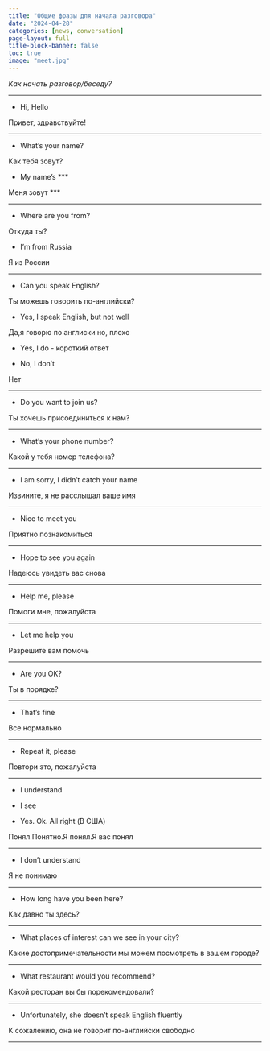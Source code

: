 ---
title: "Общие фразы для начала разговора"
date: "2024-04-28"
categories: [news, conversation]
page-layout: full
title-block-banner: false
toc: true
image: "meet.jpg"
---

*Как начать разговор/беседу?*

---

- Hi, Hello

Привет, здравствуйте!

---

- What's your name?

Как тебя зовут?

- My name's ***

Меня зовут ***

---

- Where are you from?

Откуда ты?

- I'm from Russia

Я из России

---

- Can you speak English?

Ты можешь говорить по-английски?

- Yes, I speak English, but not well

Да,я говорю по англиски но, плохо

- Yes, I do - короткий ответ

-  No, I don't

Нет

---

- Do you want to join us?

Ты хочешь присоединиться к нам?

---

- What’s your phone number?

Какой у тебя номер телефона?

---

- I am sorry, I didn't catch your name

Извините, я не расслышал ваше имя

---

- Nice to meet you

Приятно познакомиться

---

- Hope to see you again

Надеюсь увидеть вас снова

---

- Help me, please

Помоги мне, пожалуйста

---

- Let me help you

Разрешите вам помочь

---

- Are you OK?

Ты в порядке?

---

- That's fine

Все нормально

---

- Repeat it, please

Повтори это, пожалуйста

---

- I understand

- I see

- Yes. Оk. All right (В США)

Понял.Понятно.Я понял.Я вас понял

---

- I don't understand

Я не понимаю

---

- How long have you been here?

Как давно ты здесь?

---

- What places of interest can we see in your city?

Какие достопримечательности мы можем посмотреть в вашем городе?

---

- What restaurant would you recommend?

Какой ресторан вы бы порекомендовали?

---

- Unfortunately, she doesn't speak English fluently

К сожалению, она не говорит по-английски свободно

---
